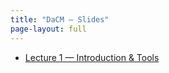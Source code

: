 ```yaml
---
title: "DaCM — Slides"
page-layout: full
---
```


- [Lecture 1 — Introduction & Tools](lecture01.html)

